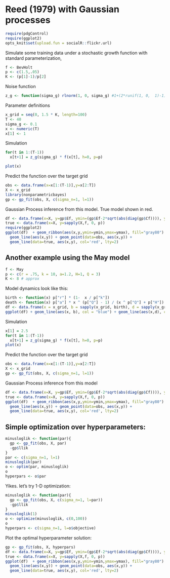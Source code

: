 Reed (1979) with Gaussian processes 
========================================================

```r
require(pdgControl)
require(ggplot2)
opts_knit$set(upload.fun = socialR::flickr.url)
```

Simulate some training data under a stochastic growth function with standard parameterization,


``` r
f <- BevHolt
p <- c(1.5,.05)
K <- (p[1]-1)/p[2] 
```


Noise function 
```r
z_g <- function(sigma_g) rlnorm(1, 0, sigma_g) #1+(2*runif(1, 0,  1)-1)*sigma_g #
```


Parameter definitions

```r
x_grid = seq(0, 1.5 * K, length=100)
T <- 40
sigma_g <- 0.1
x <- numeric(T)
x[1] <- 1
```

Simulation 

```r
for(t in 1:(T-1))
  x[t+1] = z_g(sigma_g) * f(x[t], h=0, p=p)

plot(x)
```



Predict the function over the target grid

```r
obs <- data.frame(x=x[1:(T-1)],y=x[2:T])
X <- x_grid
library(nonparametricbayes)
gp <- gp_fit(obs, X, c(sigma_n=1, l=1))
```

Gaussian Process inference from this model.  True model shown in red.  

```r
df <- data.frame(x=X, y=gp$Ef, ymin=(gp$Ef-2*sqrt(abs(diag(gp$Cf)))), ymax=(gp$Ef+2*sqrt(abs(diag(gp$Cf)))))
true <- data.frame(x=X, y=sapply(X,f, 0, p))
require(ggplot2)
ggplot(df)  + geom_ribbon(aes(x,y,ymin=ymin,ymax=ymax), fill="gray80") +
  geom_line(aes(x,y)) + geom_point(data=obs, aes(x,y)) +
  geom_line(data=true, aes(x,y), col='red', lty=2)
```








## Another example using the May model

```r
f <- May
p <- c(r = .75, k = 10, a=1.2, H=1, Q = 3)
K <- 8 # approx
```

Model dynamics look like this:

```r
birth <- function(x) p["r"] * (1-  x / p["k"])
death <- function(x) p["a"] * x ^ (p["Q"] - 1) / (x ^ p["Q"] + p["H"])
df <- data.frame(x = x_grid, b = sapply(x_grid, birth), d = sapply(x_grid, death))
ggplot(df) + geom_line(aes(x, b), col = "blue") + geom_line(aes(x,d), col = "red")
````


Simulation 

```r
x[1] = 2.5
for(t in 1:(T-1))
  x[t+1] = z_g(sigma_g) * f(x[t], h=0, p=p)
plot(x)
```

Predict the function over the target grid

```r
obs <- data.frame(x=x[1:(T-1)],y=x[2:T])
X <- x_grid
gp <- gp_fit(obs, X, c(sigma_n=1, l=1))
```

Gaussian Process inference from this model

```r
df <- data.frame(x=X, y=gp$Ef, ymin=(gp$Ef-2*sqrt(abs(diag(gp$Cf)))), ymax=(gp$Ef+2*sqrt(abs(diag(gp$Cf)))))
true <- data.frame(x=X, y=sapply(X,f, 0, p))
ggplot(df)  + geom_ribbon(aes(x,y,ymin=ymin,ymax=ymax), fill="gray80") +
  geom_line(aes(x,y)) + geom_point(data=obs, aes(x,y)) +
  geom_line(data=true, aes(x,y), col='red', lty=2)
```


## Simple optimization over hyperparameters:


```r
minusloglik <- function(par){
  gp <- gp_fit(obs, X, par)
  -gp$llik
}
par <- c(sigma_n=1, l=1)
minusloglik(par)
o <- optim(par, minusloglik)
o
hyperpars <- o$par
```

Yikes.  let's try 1-D optimization:


```r
minusloglik <- function(par){
  gp <- gp_fit(obs, X, c(sigma_n=1, l=par))
  -gp$llik
}
minusloglik(1)
o <- optimize(minusloglik, c(0,100))
o
hyperpars <- c(sigma_n=1, l=o$objective)
```



Plot the optimal hyperparameter solution:

```r
gp <- gp_fit(obs, X, hyperpars)
df <- data.frame(x=X, y=gp$Ef, ymin=(gp$Ef-2*sqrt(abs(diag(gp$Cf)))), ymax=(gp$Ef+2*sqrt(abs(diag(gp$Cf)))))
true <- data.frame(x=X, y=sapply(X,f, 0, p))
ggplot(df)  + geom_ribbon(aes(x,y,ymin=ymin,ymax=ymax), fill="gray80") +
  geom_line(aes(x,y)) + geom_point(data=obs, aes(x,y)) +
  geom_line(data=true, aes(x,y), col='red', lty=2)
```

